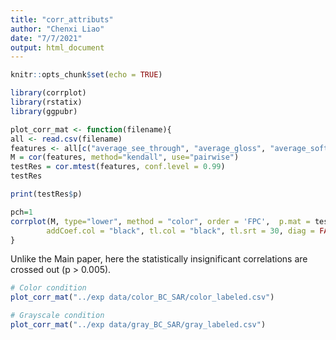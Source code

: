```yaml
---
title: "corr_attributs"
author: "Chenxi Liao"
date: "7/7/2021"
output: html_document
---
```


```r
knitr::opts_chunk$set(echo = TRUE)
```

```r
library(corrplot)
library(rstatix)
library(ggpubr)
```


```r
plot_corr_mat <- function(filename){
all <- read.csv(filename)
features <- all[c("average_see_through", "average_gloss", "average_softness", "average_density", "average_glow")]
M = cor(features, method="kendall", use="pairwise") 
testRes = cor.mtest(features, conf.level = 0.99)
testRes

print(testRes$p)

pch=1
corrplot(M, type="lower", method = "color", order = 'FPC',  p.mat = testRes$p, sig.level = 0.005,  insig = "pch", pch =4,
        addCoef.col = "black", tl.col = "black", tl.srt = 30, diag = FALSE)
}

```

Unlike the Main paper, here the statistically insignificant correlations are crossed out (p > 0.005).

```r
# Color condition
plot_corr_mat("../exp data/color_BC_SAR/color_labeled.csv")

# Grayscale condition
plot_corr_mat("../exp data/gray_BC_SAR/gray_labeled.csv")
```




